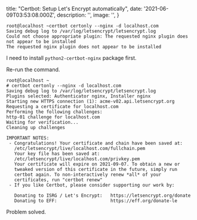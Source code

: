 
  title: "Certbot: Setup Let's Encrypt automatically",
  date: '2021-06-09T03:53:08.000Z',
  description: '',
  image: '',
}

    root@localhost ~certbot certonly --nginx -d localhost.com
    Saving debug log to /var/log/letsencrypt/letsencrypt.log
    Could not choose appropriate plugin: The requested nginx plugin does not appear to be installed 
    The requested nginx plugin does not appear to be installed

I need to install `python2-certbot-nginx` package first. 

Re-run the command.

    root@localhost ~
    # certbot certonly --nginx -d localhost.com
    Saving debug log to /var/log/letsencrypt/letsencrypt.log
    Plugins selected: Authenticator nginx, Installer nginx
    Starting new HTTPS connection (1): acme-v02.api.letsencrypt.org
    Requesting a certificate for localhost.com
    Performing the following challenges:
    http-01 challenge for localhost.com
    Waiting for verification...
    Cleaning up challenges
    
    IMPORTANT NOTES:
     - Congratulations! Your certificate and chain have been saved at:
       /etc/letsencrypt/live/localhost.com/fullchain.pem
       Your key file has been saved at:
       /etc/letsencrypt/live/localhost.com/privkey.pem
       Your certificate will expire on 2021-09-07. To obtain a new or
       tweaked version of this certificate in the future, simply run
       certbot again. To non-interactively renew *all* of your
       certificates, run "certbot renew"
     - If you like Certbot, please consider supporting our work by:
    
       Donating to ISRG / Let's Encrypt:   https://letsencrypt.org/donate
       Donating to EFF:                    https://eff.org/donate-le

Problem solved.

